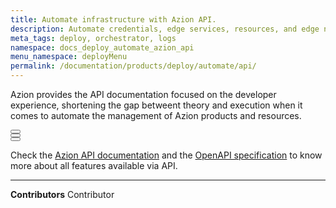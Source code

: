 ```yaml
---
title: Automate infrastructure with Azion API.
description: Automate credentials, edge services, resources, and edge nodes through Azion API.
meta_tags: deploy, orchestrator, logs
namespace: docs_deploy_automate_azion_api
menu_namespace: deployMenu
permalink: /documentation/products/deploy/automate/api/
---
```



Azion provides the API documentation focused on the developer experience, shortening the gap betweent theory and execution when it comes to automate the management of Azion products and resources.

<Button href="https://api.azion.com/#a0da3275-5658-4814-abc6-9092238d725d" text="credentials api" variant="secondary"></Button>
<br />
<Button href="https://api.azion.com/#fb45abdf-0e98-4702-b4a4-77f63938ccf1" text="edge nodes api" variant="secondary"></Button>
<br />
<Button href="https://api.azion.com/#c3d8ddbf-eb5a-4d1f-9473-1754c8ab1409" text="edge services api" variant="secondary"></Button>


Check the [Azion API documentation](https://api.azion.com/) and the [OpenAPI specification](https://github.com/aziontech/azionapi-openapi/) to know more about all features available via API.

---


**Contributors** <ContributorList>Contributor</ContributorList>
